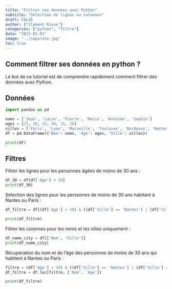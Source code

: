 ```yaml
---
title: "Filtrer ses données avec Python"
subtitle: "Sélection de lignes ou colonnes"
draft: FALSE
author: ["Clément Rieux"]
categories: ["python", "filtre"]
date: "2023-01-01"
image: "../separate.jpg"
toc: true
---
```


## Comment filtrer ses données en python ?

Le but de ce tutoriel est de comprendre rapidement comment filtrer des données avec Python.

## Données

```python
import pandas as pd

noms = ['Jean', 'Lucie', 'Pierre', 'Marie', 'Antoine', 'Sophie']
ages = [25, 30, 20, 40, 35, 28]
villes = ['Paris', 'Lyon', 'Marseille', 'Toulouse', 'Bordeaux', 'Nantes']
df = pd.DataFrame({'Nom': noms, 'Age': ages, 'Ville': villes})

print(df)

```

## Filtres

Filtrer les lignes pour les personnes âgées de moins de 30 ans :

```python
df_30 = df[df['Age'] < 30]
print(df_30)
```

Sélection des lignes pour les personnes de moins de 30 ans habitant à Nantes ou Paris :

```python
df_filtre = df[(df['Age'] < 30) & ((df['Ville'] == 'Nantes') | (df['Ville'] == 'Paris'))]

print(df_filtre)
```

Filtrer les colonnes pour les noms et les villes uniquement :

```python
df_name_city = df[['Nom', 'Ville']]
print(df_name_city)
```

Récupération du nom et de l'âge des personnes de moins de 30 ans qui habitent à Nantes ou Paris :

```python
filtre = (df['Age'] < 30) & ((df['Ville'] == 'Nantes') | (df['Ville'] == 'Paris'))
df_filtre = df.loc[filtre, ['Nom', 'Age']]

print(df_filtre)
```



